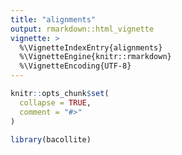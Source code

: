 ```yaml
---
title: "alignments"
output: rmarkdown::html_vignette
vignette: >
  %\VignetteIndexEntry{alignments}
  %\VignetteEngine{knitr::rmarkdown}
  %\VignetteEncoding{UTF-8}
---
```


```r
knitr::opts_chunk$set(
  collapse = TRUE,
  comment = "#>"
)
```

```r
library(bacollite)
```
